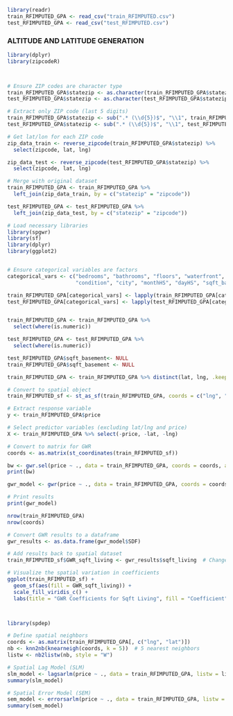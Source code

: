 ```{r}

library(readr)
train_RFIMPUTED_GPA <- read_csv("train_RFIMPUTED.csv")
test_RFIMPUTED_GPA <- read_csv("test_RFIMPUTED.csv")

```
### ALTITUDE AND LATITUDE GENERATION
```{r}
library(dplyr)
library(zipcodeR)



# Ensure ZIP codes are character type
train_RFIMPUTED_GPA$statezip <- as.character(train_RFIMPUTED_GPA$statezip)
test_RFIMPUTED_GPA$statezip <- as.character(test_RFIMPUTED_GPA$statezip)

# Extract only ZIP code (last 5 digits)
train_RFIMPUTED_GPA$statezip <- sub(".* (\\d{5})$", "\\1", train_RFIMPUTED_GPA$statezip)
test_RFIMPUTED_GPA$statezip <- sub(".* (\\d{5})$", "\\1", test_RFIMPUTED_GPA$statezip)

# Get lat/lon for each ZIP code
zip_data_train <- reverse_zipcode(train_RFIMPUTED_GPA$statezip) %>%
  select(zipcode, lat, lng)

zip_data_test <- reverse_zipcode(test_RFIMPUTED_GPA$statezip) %>%
  select(zipcode, lat, lng)

# Merge with original dataset
train_RFIMPUTED_GPA <- train_RFIMPUTED_GPA %>%
  left_join(zip_data_train, by = c("statezip" = "zipcode"))

test_RFIMPUTED_GPA <- test_RFIMPUTED_GPA %>%
  left_join(zip_data_test, by = c("statezip" = "zipcode"))

```

```{r}
# Load necessary libraries
library(spgwr)
library(sf)
library(dplyr)
library(ggplot2)


# Ensure categorical variables are factors
categorical_vars <- c("bedrooms", "bathrooms", "floors", "waterfront", "view", 
                      "condition", "city", "monthHS", "dayHS", "sqft_basement_Categorized", "statezip")

train_RFIMPUTED_GPA[categorical_vars] <- lapply(train_RFIMPUTED_GPA[categorical_vars], as.factor)
test_RFIMPUTED_GPA[categorical_vars] <- lapply(test_RFIMPUTED_GPA[categorical_vars], as.factor)


train_RFIMPUTED_GPA <- train_RFIMPUTED_GPA %>%
  select(where(is.numeric)) 

test_RFIMPUTED_GPA <- test_RFIMPUTED_GPA %>%
  select(where(is.numeric))  

test_RFIMPUTED_GPA$sqft_basement<- NULL
train_RFIMPUTED_GPA$sqft_basement <- NULL

train_RFIMPUTED_GPA <- train_RFIMPUTED_GPA %>% distinct(lat, lng, .keep_all = TRUE)

# Convert to spatial object
train_RFIMPUTED_sf <- st_as_sf(train_RFIMPUTED_GPA, coords = c("lng", "lat"), crs = 4326)

# Extract response variable
y <- train_RFIMPUTED_GPA$price

# Select predictor variables (excluding lat/lng and price)
X <- train_RFIMPUTED_GPA %>% select(-price, -lat, -lng)

# Convert to matrix for GWR
coords <- as.matrix(st_coordinates(train_RFIMPUTED_sf))

bw <- gwr.sel(price ~ ., data = train_RFIMPUTED_GPA, coords = coords, adapt = TRUE)
print(bw)

gwr_model <- gwr(price ~ ., data = train_RFIMPUTED_GPA, coords = coords, bandwidth = bw, hatmatrix = TRUE)

# Print results
print(gwr_model)

nrow(train_RFIMPUTED_GPA)
nrow(coords)

```

```{r}
# Convert GWR results to a dataframe
gwr_results <- as.data.frame(gwr_model$SDF)

# Add results back to spatial dataset
train_RFIMPUTED_sf$GWR_sqft_living <- gwr_results$sqft_living  # Change variable name as needed

# Visualize the spatial variation in coefficients
ggplot(train_RFIMPUTED_sf) +
  geom_sf(aes(fill = GWR_sqft_living)) +
  scale_fill_viridis_c() +
  labs(title = "GWR Coefficients for Sqft Living", fill = "Coefficient")




```

```{r}


library(spdep)

# Define spatial neighbors
coords <- as.matrix(train_RFIMPUTED_GPA[, c("lng", "lat")])
nb <- knn2nb(knearneigh(coords, k = 5))  # 5 nearest neighbors
listw <- nb2listw(nb, style = "W")

# Spatial Lag Model (SLM)
slm_model <- lagsarlm(price ~ ., data = train_RFIMPUTED_GPA, listw = listw)
summary(slm_model)

# Spatial Error Model (SEM)
sem_model <- errorsarlm(price ~ ., data = train_RFIMPUTED_GPA, listw = listw)
summary(sem_model)

```


